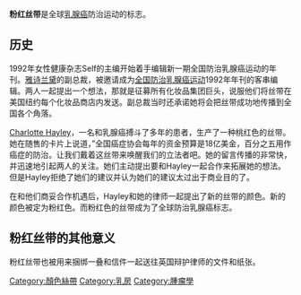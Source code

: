 {{unreferenced|time=2014-10-03T11:57:43+00:00}}
{{Infobox Non-profit
| Non-profit_name = 粉红丝带
| Non-profit_type = 
| Non-profit_logo = [[File:Pink_ribbon.svg|150px]] 
| founded_date = 
| founder = 
| location = 
| key_people = 
| area_served = 
| focus = 
| method = 
| revenue =
| num_employees = 
| slogan = 
| homepage = 
}}

'''粉红丝带'''是全球[[乳腺癌|乳腺癌]]防治运动的标志。

== 历史 ==

1992年女性健康杂志Self的主编开始着手编辑新一期全国防治乳腺癌运动的年刊。[[雅诗兰黛公司|雅诗兰黛]]的副总裁，被邀请成为[[全国防治乳腺癌运动|全国防治乳腺癌运动]]1992年年刊的客串编辑。两人一起提出一个想法，那就是征募所有化妆品集团巨头，说服他们将丝带在美国纽约每个化妆品商店内发送。副总裁当时还承诺她将会把丝带成功地传播到全国各个角落。

[[Charlotte_Hayley|Charlotte Hayley]]，一名和乳腺癌搏斗了多年的患者，生产了一种桃红色的丝带。她在随售的卡片上说道，”全国癌症协会每年的资金预算是18亿美金，百分之五用作癌症的防治。让我们戴着这丝带来唤醒我们的立法者吧。她的留言传播的非常快，并迅速地引起两人的关注。她们主动提出要和Hayley一起合作来拓展她的想法。但是Hayley拒绝了她们的建议并认为她们的建议太过出于商业目的了。

在和他们商妥合作机遇后，Hayley和她的律师一起提出了新的丝带的颜色。新的颜色被定为粉红色。而粉红色的丝带成为了全球防治乳腺癌标志。

== 粉红丝带的其他意义 ==

粉红丝带也被用来捆绑一叠和信件一起送往英国辩护律师的文件和纸张。

{{Awareness ribbon}}

[[Category:顏色絲帶|Category:顏色絲帶]]
[[Category:乳房|Category:乳房]]
[[Category:腫瘤學|Category:腫瘤學]]